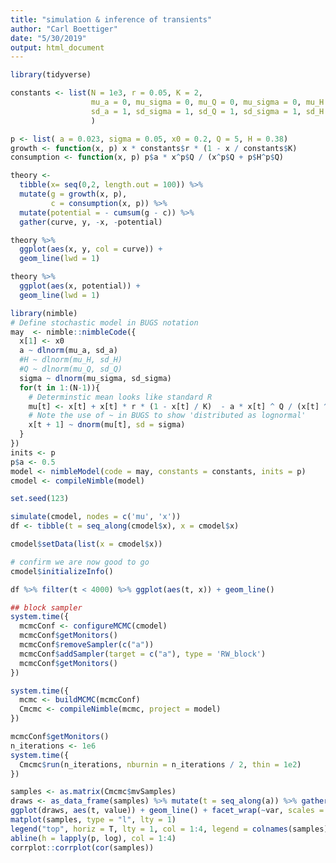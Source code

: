 ```yaml
---
title: "simulation & inference of transients"
author: "Carl Boettiger"
date: "5/30/2019"
output: html_document
---
```


```r
library(tidyverse)
```

```r
constants <- list(N = 1e3, r = 0.05, K = 2,
                  mu_a = 0, mu_sigma = 0, mu_Q = 0, mu_sigma = 0, mu_H = 0,
                  sd_a = 1, sd_sigma = 1, sd_Q = 1, sd_sigma = 1, sd_H = 1, Q = 5,H = 0.38
                  )

p <- list( a = 0.023, sigma = 0.05, x0 = 0.2, Q = 5, H = 0.38)
growth <- function(x, p) x * constants$r * (1 - x / constants$K)
consumption <- function(x, p) p$a * x^p$Q / (x^p$Q + p$H^p$Q)
```

```r
theory <- 
  tibble(x= seq(0,2, length.out = 100)) %>%
  mutate(g = growth(x, p), 
         c = consumption(x, p)) %>%
  mutate(potential = - cumsum(g - c)) %>%
  gather(curve, y, -x, -potential) 
```

```r
theory %>%
  ggplot(aes(x, y, col = curve)) +
  geom_line(lwd = 1)
```

```r
theory %>%
  ggplot(aes(x, potential)) + 
  geom_line(lwd = 1)
```

```r
library(nimble)
# Define stochastic model in BUGS notation
may  <- nimble::nimbleCode({
  x[1] <- x0
  a ~ dlnorm(mu_a, sd_a)
  #H ~ dlnorm(mu_H, sd_H)
  #Q ~ dlnorm(mu_Q, sd_Q)
  sigma ~ dlnorm(mu_sigma, sd_sigma)
  for(t in 1:(N-1)){
    # Determinstic mean looks like standard R
    mu[t] <- x[t] + x[t] * r * (1 - x[t] / K)  - a * x[t] ^ Q / (x[t] ^ Q + H ^ Q)
    # Note the use of ~ in BUGS to show 'distributed as lognormal' 
    x[t + 1] ~ dnorm(mu[t], sd = sigma)
  }
})
inits <- p
p$a <- 0.5
model <- nimbleModel(code = may, constants = constants, inits = p)
cmodel <- compileNimble(model)
```

```r
set.seed(123)

simulate(cmodel, nodes = c('mu', 'x'))
df <- tibble(t = seq_along(cmodel$x), x = cmodel$x)

cmodel$setData(list(x = cmodel$x))

# confirm we are now good to go
cmodel$initializeInfo()
```

```r
df %>% filter(t < 4000) %>% ggplot(aes(t, x)) + geom_line()
```

```r
## block sampler
system.time({
  mcmcConf <- configureMCMC(cmodel)
  mcmcConf$getMonitors()
  mcmcConf$removeSampler(c("a"))
  mcmcConf$addSampler(target = c("a"), type = 'RW_block')
  mcmcConf$getMonitors()
})
```

```r
system.time({
  mcmc <- buildMCMC(mcmcConf)
  Cmcmc <- compileNimble(mcmc, project = model)
})
```

```r
mcmcConf$getMonitors()
n_iterations <- 1e6
system.time({
  Cmcmc$run(n_iterations, nburnin = n_iterations / 2, thin = 1e2)
})
```


```r
samples <- as.matrix(Cmcmc$mvSamples)
draws <- as_data_frame(samples) %>% mutate(t = seq_along(a)) %>% gather(var,value, -t)
ggplot(draws, aes(t, value)) + geom_line() + facet_wrap(~var, scales = "free")
matplot(samples, type = "l", lty = 1)
legend("top", horiz = T, lty = 1, col = 1:4, legend = colnames(samples), bty = "n")
abline(h = lapply(p, log), col = 1:4)
corrplot::corrplot(cor(samples))
```

